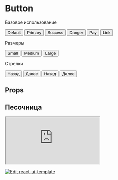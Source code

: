 
<Meta title="Docs|Button" />

# Button

Базовое использование

<Preview>
  <Story name="basic-default">
    <Gapped>
      <Button use="default">Default</Button>
      <Button use="primary">Primary</Button>
      <Button use="success">Success</Button>
      <Button use="danger">Danger</Button>
      <Button use="pay">Pay</Button>
      <Button use="link">Link</Button>
    </Gapped>
  </Story>
</Preview>

Размеры

<Preview>
  <Story name="sizes">
    <Gapped>
      <Button size="small">Small</Button>
      <Button size="medium">Medium</Button>
      <Button size="large">Large</Button>
    </Gapped>
  </Story>
</Preview>

Стрелки

<Preview>
  <Story name="arrows">
    <Gapped gap={25}>
      <Gapped gap={5}>
        <Button arrow="left" size="medium">
          Назад
        </Button>
        <Button arrow size="medium">
          Далее
        </Button>
      </Gapped>
      <Gapped gap={5}>
        <Button arrow="left" size="large">
          Назад
        </Button>
        <Button arrow size="large">
          Далее
        </Button>
      </Gapped>
    </Gapped>
  </Story>
</Preview>

## Props

<Props of={Button} />

## Песочница

<Preview>
  <Story name="sandbox">
    <iframe
      src="https://codesandbox.io/embed/react-ui-template-647gx?fontsize=14&hidenavigation=1&theme=dark"
      style={{width: '100%', height: 500, border:0, borderRadius: 4, overflow: 'hidden'}}
      title="Button"
      sandbox="allow-modals allow-forms allow-popups allow-scripts allow-same-origin"
    ></iframe>
  </Story>
</Preview>

[![Edit react-ui-template](https://codesandbox.io/static/img/play-codesandbox.svg)](https://codesandbox.io/s/react-ui-template-647gx?fontsize=14&hidenavigation=1&theme=dark)
